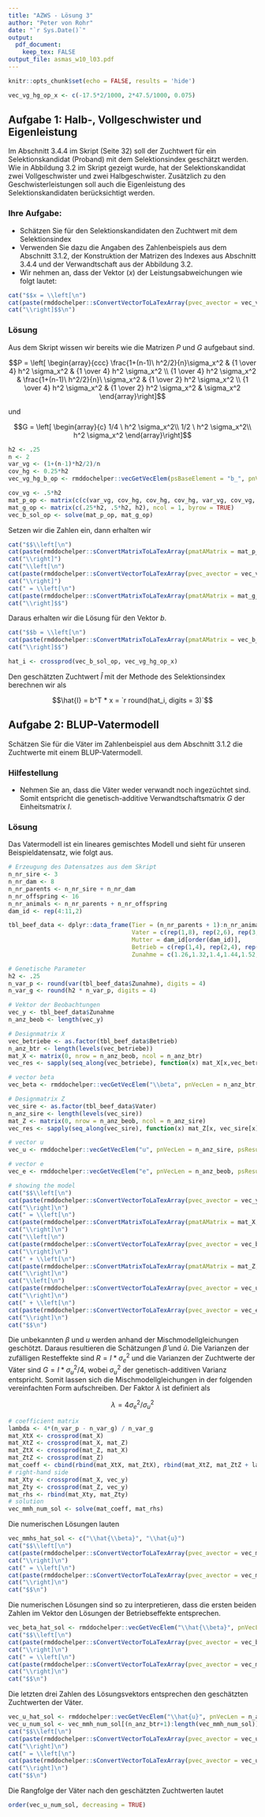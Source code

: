 ```yaml
---
title: "AZWS - Lösung 3"
author: "Peter von Rohr"
date: "`r Sys.Date()`"
output: 
  pdf_document:
    keep_tex: FALSE
output_file: asmas_w10_l03.pdf
---
```


```r
knitr::opts_chunk$set(echo = FALSE, results = 'hide')
```

```r
vec_vg_hg_op_x <- c(-17.5*2/1000, 2*47.5/1000, 0.075)
```

## Aufgabe 1: Halb-, Vollgeschwister und Eigenleistung
Im Abschnitt 3.4.4 im Skript (Seite 32) soll der Zuchtwert für ein Selektionskandidat (Proband) mit dem Selektionsindex geschätzt werden. Wie in Abbildung 3.2 im Skript gezeigt wurde, hat der Selektionskandidat zwei Vollgeschwister und zwei Halbgeschwister. Zusätzlich zu den Geschwisterleistungen soll auch die Eigenleistung des Selektionskandidaten berücksichtigt werden. 


### Ihre Aufgabe:
* Schätzen Sie für den Selektionskandidaten den Zuchtwert mit dem Selektionsindex
* Verwenden Sie dazu die Angaben des Zahlenbeispiels aus dem Abschnitt 3.1.2, der Konstruktion der Matrizen des Indexes aus Abschnitt 3.4.4 und der Verwandtschaft aus der Abbildung 3.2. 
* Wir nehmen an, dass der Vektor ($x$) der Leistungsabweichungen wie folgt lautet:

```r
cat("$$x = \\left[\n")
cat(paste(rmddochelper::sConvertVectorToLaTexArray(pvec_avector = vec_vg_hg_op_x, pnDigits = 3), collapse = "\n"), "\n")
cat("\\right]$$\n")
```



### Lösung

Aus dem Skript wissen wir bereits wie die Matrizen $P$ und $G$ aufgebaut sind.

$$P = \left[ 
  \begin{array}{ccc} 
  \frac{1+(n-1)\ h^2/2}{n}\sigma_x^2  &  {1 \over 4} h^2 \sigma_x^2            &  {1 \over 4} h^2 \sigma_x^2  \\
  {1 \over 4} h^2 \sigma_x^2          &  \frac{1+(n-1)\ h^2/2}{n}\ \sigma_x^2  &  {1 \over 2} h^2 \sigma_x^2 \\
  {1 \over 4} h^2 \sigma_x^2          &  {1 \over 2} h^2 \sigma_x^2            &  \sigma_x^2
  \end{array}\right]$$

und 

$$G = \left[ 
  \begin{array}{c} 
  1/4 \ h^2 \sigma_x^2\\
  1/2 \ h^2 \sigma_x^2\\
  h^2 \sigma_x^2
  \end{array}\right]$$
  
  
  
```r
h2 <- .25
n <- 2
var_vg <- (1+(n-1)*h2/2)/n
cov_hg <- 0.25*h2
vec_vg_hg_b_op <- rmddochelper::vecGetVecElem(psBaseElement = "b_", pnVecLen = 3)

cov_vg <- .5*h2
mat_p_op <- matrix(c(c(var_vg, cov_hg, cov_hg, cov_hg, var_vg, cov_vg, cov_hg, cov_vg, 1)), ncol = 3, byrow = TRUE)
mat_g_op <- matrix(c(.25*h2, .5*h2, h2), ncol = 1, byrow = TRUE)
vec_b_sol_op <- solve(mat_p_op, mat_g_op)
```

Setzen wir die Zahlen ein, dann erhalten wir

```r
cat("$$\\left[\n")
cat(paste(rmddochelper::sConvertMatrixToLaTexArray(pmatAMatrix = mat_p_op, pnDigits = 4), collapse = "\n"), "\n")
cat("\\right]")
cat("\\left[\n")
cat(paste(rmddochelper::sConvertVectorToLaTexArray(pvec_avector = vec_vg_hg_b_op), collapse = "\n"), "\n")
cat("\\right]")
cat(" = \\left[\n")
cat(paste(rmddochelper::sConvertMatrixToLaTexArray(pmatAMatrix = mat_g_op, pnDigits = 4), collapse = "\n"), "\n")
cat("\\right]$$")
```

Daraus erhalten wir die Lösung für den Vektor $b$.

```r
cat("$$b = \\left[\n")
cat(paste(rmddochelper::sConvertMatrixToLaTexArray(pmatAMatrix = vec_b_sol_op, pnDigits = 4), collapse = "\n"), "\n")
cat("\\right]$$")
```


```r
hat_i <- crossprod(vec_b_sol_op, vec_vg_hg_op_x)
```

Den geschätzten Zuchtwert $\hat{I}$ mit der Methode des Selektionsindex berechnen wir als

$$\hat{I} = b^T * x = `r round(hat_i, digits = 3)`$$


## Aufgabe 2: BLUP-Vatermodell
Schätzen Sie für die Väter im Zahlenbeispiel aus dem Abschnitt 3.1.2 die Zuchtwerte mit einem BLUP-Vatermodell.

### Hilfestellung
* Nehmen Sie an, dass die Väter weder verwandt noch ingezüchtet sind. Somit entspricht die genetisch-additive Verwandtschaftsmatrix $G$ der Einheitsmatrix $I$. 


### Lösung
Das Vatermodell ist ein lineares gemischtes Modell und sieht für unseren Beispieldatensatz, wie folgt aus.

```r
# Erzeugung des Datensatzes aus dem Skript
n_nr_sire <- 3
n_nr_dam <- 8
n_nr_parents <- n_nr_sire + n_nr_dam
n_nr_offspring <- 16
n_nr_animals <- n_nr_parents + n_nr_offspring
dam_id <- rep(4:11,2)

tbl_beef_data <- dplyr::data_frame(Tier = (n_nr_parents + 1):n_nr_animals,
                                   Vater = c(rep(1,8), rep(2,6), rep(3,2)),
                                   Mutter = dam_id[order(dam_id)],
                                   Betrieb = c(rep(1,4), rep(2,4), rep(1,4), rep(2,4)),
                                   Zunahme = c(1.26,1.32,1.4,1.44,1.52,1.5,1.42,1.46,1.34,1.32,1.24,1.28,1.44,1.4,1.54,1.56))

# Genetische Parameter
h2 <- .25
n_var_p <- round(var(tbl_beef_data$Zunahme), digits = 4)
n_var_g <- round(h2 * n_var_p, digits = 4)

# Vektor der Beobachtungen
vec_y <- tbl_beef_data$Zunahme
n_anz_beob <- length(vec_y)

# Designmatrix X 
vec_betriebe <- as.factor(tbl_beef_data$Betrieb)
n_anz_btr <- length(levels(vec_betriebe))
mat_X <- matrix(0, nrow = n_anz_beob, ncol = n_anz_btr)
vec_res <- sapply(seq_along(vec_betriebe), function(x) mat_X[x,vec_betriebe[x]] <<- 1)

# vector beta
vec_beta <- rmddochelper::vecGetVecElem("\\beta", pnVecLen = n_anz_btr, psResult = "latex")

# Designmatrix Z
vec_sire <- as.factor(tbl_beef_data$Vater)
n_anz_sire <- length(levels(vec_sire))
mat_Z <- matrix(0, nrow = n_anz_beob, ncol = n_anz_sire)
vec_res <- sapply(seq_along(vec_sire), function(x) mat_Z[x, vec_sire[x]] <<- 1)

# vector u
vec_u <- rmddochelper::vecGetVecElem("u", pnVecLen = n_anz_sire, psResult = "latex")

# vector e
vec_e <- rmddochelper::vecGetVecElem("e", pnVecLen = n_anz_beob, psResult = "latex")

# showing the model
cat("$$\\left[\n")
cat(paste(rmddochelper::sConvertVectorToLaTexArray(pvec_avector = vec_y), collapse = "\n"), "\n")
cat("\\right]\n")
cat(" = \\left[\n")
cat(paste(rmddochelper::sConvertMatrixToLaTexArray(pmatAMatrix = mat_X, pnDigits = 0), collapse = "\n"), "\n")
cat("\\right]\n")
cat("\\left[\n")
cat(paste(rmddochelper::sConvertVectorToLaTexArray(pvec_avector = vec_beta), collapse = "\n"), "\n")
cat("\\right]\n")
cat(" + \\left[\n")
cat(paste(rmddochelper::sConvertMatrixToLaTexArray(pmatAMatrix = mat_Z, pnDigits = 0), collapse = "\n"), "\n")
cat("\\right]\n")
cat("\\left[\n")
cat(paste(rmddochelper::sConvertVectorToLaTexArray(pvec_avector = vec_u), collapse = "\n"), "\n")
cat("\\right]\n")
cat(" + \\left[\n")
cat(paste(rmddochelper::sConvertVectorToLaTexArray(pvec_avector = vec_e), collapse = "\n"), "\n")
cat("\\right]\n")
cat("$$\n")
```


Die unbekannten $\beta$ und $u$ werden anhand der Mischmodellgleichungen geschötzt. Daraus resultieren die Schätzungen $\hat{\beta}$ und $\hat{u}$. Die Varianzen der zufälligen Resteffekte sind $R = I * \sigma_e^2$ und die Varianzen der Zuchtwerte der Väter sind $G = I * \sigma_u^2 / 4$, wobei $\sigma_u^2$ der genetisch-additiven Varianz entspricht. Somit lassen sich die Mischmodellgleichungen in der folgenden vereinfachten Form aufschreiben. Der Faktor $\lambda$ ist definiert als 

$$\lambda = 4\sigma_e^2/\sigma_u^2$$

\begin{equation}
\left[ 
  \begin{array}{rr}
  X^TX  &  X^TZ \\
  Z^TX  &  Z^TZ + G^{-1} * \lambda
  \end{array}
\right]
\left[ 
  \begin{array}{r}
  \hat{\beta} \\
  \hat{u}
  \end{array}
\right]
= 
\left[ 
  \begin{array}{r}
  X^Ty \\
  Z^Ty
  \end{array}
\right]
\end{equation}

```r
# coefficient matrix
lambda <- 4*(n_var_p - n_var_g) / n_var_g
mat_XtX <- crossprod(mat_X)
mat_XtZ <- crossprod(mat_X, mat_Z)
mat_ZtX <- crossprod(mat_Z, mat_X)
mat_ZtZ <- crossprod(mat_Z)
mat_coeff <- cbind(rbind(mat_XtX, mat_ZtX), rbind(mat_XtZ, mat_ZtZ + lambda * diag(1, n_anz_sire)))
# right-hand side
mat_Xty <- crossprod(mat_X, vec_y)
mat_Zty <- crossprod(mat_Z, vec_y)
mat_rhs <- rbind(mat_Xty, mat_Zty)
# solution
vec_mmh_num_sol <- solve(mat_coeff, mat_rhs)
```

\pagebreak

Die numerischen Lösungen lauten

```r
vec_mmhs_hat_sol <- c("\\hat{\\beta}", "\\hat{u}")
cat("$$\\left[\n")
cat(paste(rmddochelper::sConvertVectorToLaTexArray(pvec_avector = vec_mmhs_hat_sol), collapse = "\n"), "\n")
cat("\\right]\n")
cat(" = \\left[\n")
cat(paste(rmddochelper::sConvertVectorToLaTexArray(pvec_avector = vec_mmh_num_sol, pnDigits = 4), collapse = "\n"), "\n")
cat("\\right]\n")
cat("$$\n")
```

Die numerischen Lösungen sind so zu interpretieren, dass die ersten beiden Zahlen im Vektor den Lösungen der Betriebseffekte entsprechen. 

```r
vec_beta_hat_sol <- rmddochelper::vecGetVecElem("\\hat{\\beta}", pnVecLen = n_anz_btr, psResult = "latex")
cat("$$\\left[\n")
cat(paste(rmddochelper::sConvertVectorToLaTexArray(pvec_avector = vec_beta_hat_sol), collapse = "\n"), "\n")
cat("\\right]\n")
cat(" = \\left[\n")
cat(paste(rmddochelper::sConvertVectorToLaTexArray(pvec_avector = vec_mmh_num_sol[1:n_anz_btr], pnDigits = 4), collapse = "\n"), "\n")
cat("\\right]\n")
cat("$$\n")
```

Die letzten drei Zahlen des Lösungsvektors entsprechen den geschätzten Zuchtwerten der Väter. 

```r
vec_u_hat_sol <- rmddochelper::vecGetVecElem("\\hat{u}", pnVecLen = n_anz_sire, psResult = "latex")
vec_u_num_sol <- vec_mmh_num_sol[(n_anz_btr+1):length(vec_mmh_num_sol)]
cat("$$\\left[\n")
cat(paste(rmddochelper::sConvertVectorToLaTexArray(pvec_avector = vec_u_hat_sol), collapse = "\n"), "\n")
cat("\\right]\n")
cat(" = \\left[\n")
cat(paste(rmddochelper::sConvertVectorToLaTexArray(pvec_avector = vec_u_num_sol, pnDigits = 4), collapse = "\n"), "\n")
cat("\\right]\n")
cat("$$\n")
```

Die Rangfolge der Väter nach den geschätzten Zuchtwerten lautet

```r
order(vec_u_num_sol, decreasing = TRUE)
```

